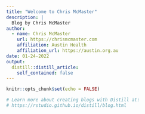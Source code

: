```yaml
---
title: "Welcome to Chris McMaster"
description: |
  Blog by Chris McMaster
author:
  - name: Chris McMaster
    url: https://chrismcmaster.com
    affiliation: Austin Health
    affiliation_url: https://austin.org.au
date: 01-24-2022
output:
  distill::distill_article:
    self_contained: false
---
```


```r
knitr::opts_chunk$set(echo = FALSE)

# Learn more about creating blogs with Distill at:
# https://rstudio.github.io/distill/blog.html

```



